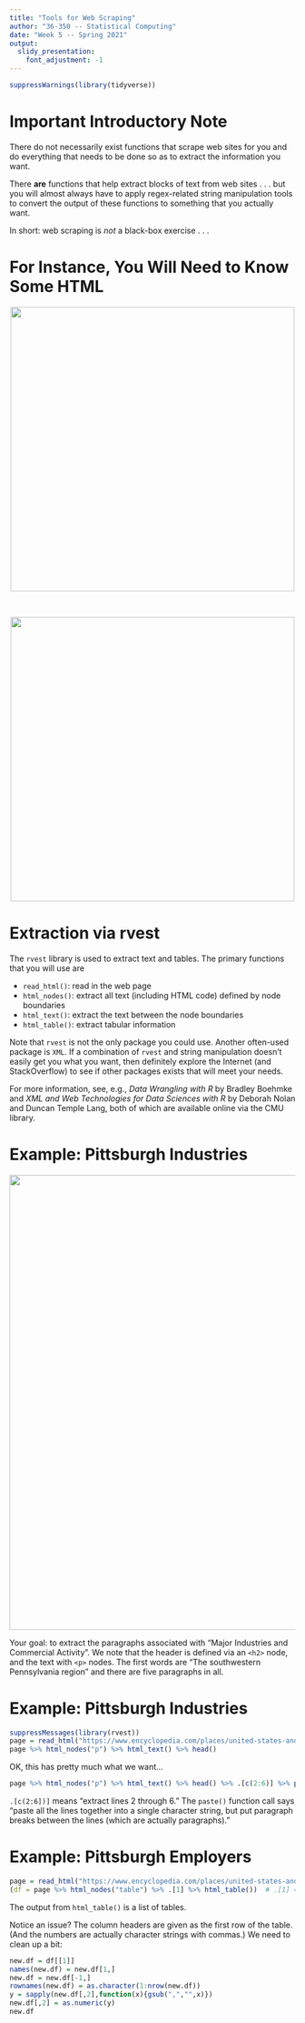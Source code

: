 ---
title: "Tools for Web Scraping"
author: "36-350 -- Statistical Computing"
date: "Week 5 -- Spring 2021"
output: 
  slidy_presentation: 
    font_adjustment: -1
---

```{r,echo=FALSE,message=FALSE}
suppressWarnings(library(tidyverse))
```

Important Introductory Note
===

There do not necessarily exist functions that scrape web
sites for you and do everything that needs to be done so as to extract the 
information you want.

There **are** functions that help extract blocks of text from web
sites . . . but you will almost always have to apply regex-related string 
manipulation tools to convert the output of these functions to something
that you actually want.

In short: web scraping is *not* a black-box exercise . . .

For Instance, You Will Need to Know Some HTML
===

<center>![](http://www.stat.cmu.edu/~mfarag/350/view_source.png){width=500px}</center>

<br>

<center>![](http://www.stat.cmu.edu/~mfarag/350/html_nodes.png){width=500px}</center>

Extraction via rvest
===

The `rvest` library is used to extract text and tables. The primary functions that you will use are

- `read_html()`: read in the web page
- `html_nodes()`: extract all text (including HTML code) defined by node boundaries
- `html_text()`: extract the text between the node boundaries
- `html_table()`: extract tabular information

Note that `rvest` is not the only package you could use. Another often-used package is `XML`. If a combination of `rvest` and string manipulation doesn't easily get you what you want, then definitely explore the Internet (and StackOverflow) to see if other packages exists that will meet your needs.

For more information, see, e.g., *Data Wrangling with R* by Bradley Boehmke and *XML and Web Technologies for Data Sciences with R* by Deborah Nolan and Duncan Temple Lang, both of which are available online via the CMU library.

Example: Pittsburgh Industries
===

<center>![](http://www.stat.cmu.edu/~mfarag/350/pgh_source.png){width=800px}</center>

Your goal: to extract the paragraphs associated with "Major Industries and Commercial Activity". We note that the header is defined via an `<h2>` node, and the text with `<p>` nodes. The first words are "The southwestern Pennsylvania region" and there are five paragraphs in all.

Example: Pittsburgh Industries
===

```{r}
suppressMessages(library(rvest))
page = read_html("https://www.encyclopedia.com/places/united-states-and-canada/us-political-geography/pittsburgh")
page %>% html_nodes("p") %>% html_text() %>% head()
```

OK, this has pretty much what we want...
```{r}
page %>% html_nodes("p") %>% html_text() %>% head() %>% .[c(2:6)] %>% paste(.,collapse="\n\n") %>% cat()
```
`.[c(2:6])]` means "extract lines 2 through 6." The `paste()` function call says "paste all the lines together into a single character string, but put paragraph breaks between the lines (which are actually paragraphs)."

Example: Pittsburgh Employers
===

```{r}
page = read_html("https://www.encyclopedia.com/places/united-states-and-canada/us-political-geography/pittsburgh")
(df = page %>% html_nodes("table") %>% .[1] %>% html_table())  # .[1] = "extract the first table"
```
The output from `html_table()` is a list of tables.

Notice an issue? The column headers are given as the first row of the table. (And the numbers are actually character strings with commas.) We need to clean up a bit:
```{r}
new.df = df[[1]]
names(new.df) = new.df[1,]
new.df = new.df[-1,]
rownames(new.df) = as.character(1:nrow(new.df))
y = sapply(new.df[,2],function(x){gsub(",","",x)})
new.df[,2] = as.numeric(y)
new.df
```
